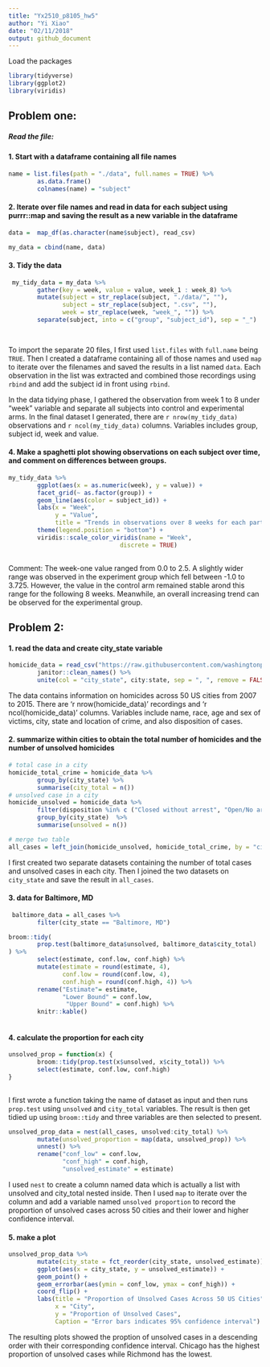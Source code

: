 ```yaml
---
title: "Yx2510_p8105_hw5"
author: "Yi Xiao"
date: "02/11/2018"
output: github_document
---
```

Load the packages 
```r
library(tidyverse)
library(ggplot2)
library(viridis)
```
## Problem one:
##### Read the file:
#### 1. Start with a dataframe containing all file names
```r

name = list.files(path = "./data", full.names = TRUE) %>% 
        as.data.frame()
        colnames(name) = "subject"

```
#### 2. Iterate over file names and read in data for each subject using purrr::map and saving the result as a new variable in the dataframe
```r
data =  map_df(as.character(name$subject), read_csv) 

my_data = cbind(name, data)
```

#### 3. Tidy the data
```r
 my_tidy_data = my_data %>%
        gather(key = week, value = value, week_1 : week_8) %>%
        mutate(subject = str_replace(subject, "./data/", ""),
               subject = str_replace(subject, ".csv", ""),
               week = str_replace(week, "week_", "")) %>%
        separate(subject, into = c("group", "subject_id"), sep = "_")

        
```
To import the separate 20 files, I first used `list.files` with `full.name` being `TRUE`. Then I created a dataframe containing all of those names and used `map` to iterate over the filenames and saved the results in a list named `data`. Each observation in the list was extracted and combined those recordings using `rbind` and add the subject id in front using `rbind`. 

In the data tidying phase, I gathered the observation from week 1 to 8 under "week" variable and separate all subjects into control and experimental arms. In the final dataset I generated, there are `r nrow(my_tidy_data)` observations and `r ncol(my_tidy_data)` columns. Variables includes group, subject id, week and value.

#### 4. Make a spaghetti plot showing observations on each subject over time, and comment on differences between groups.

```r
my_tidy_data %>%
        ggplot(aes(x = as.numeric(week), y = value)) +
        facet_grid(~ as.factor(group)) +
        geom_line(aes(color = subject_id)) +
        labs(x = "Week",
             y = "Value",
             title = "Trends in observations over 8 weeks for each participant stratified by study arm") +
        theme(legend.position = "bottom") +
        viridis::scale_color_viridis(name = "Week",
                               discrete = TRUE)  
        
```

Comment: The week-one value ranged from 0.0 to 2.5. A slightly wider range was observed in the experiment group which fell between -1.0 to 3.725. However, the value in the control arm remained stable arond this range for the following 8 weeks. Meanwhile, an overall increasing trend can be observed for the experimental group.


## Problem 2:
#### 1. read the data and create city_state variable
```r
homicide_data = read_csv("https://raw.githubusercontent.com/washingtonpost/data-homicides/master/homicide-data.csv") %>%
        janitor::clean_names() %>%
        unite(col = "city_state", city:state, sep = ", ", remove = FALSE)
```
The data contains information on homicides across 50 US cities from 2007 to 2015. There are 'r nrow(homicide_data)' recordings and 'r ncol(homicide_data)' columns. Variables include name, race, age and sex of victims, city, state and location of crime, and also disposition of cases. 

#### 2. summarize within cities to obtain the total number of homicides and the number of unsolved homicides
```r
# total case in a city
homicide_total_crime = homicide_data %>%
        group_by(city_state) %>%
        summarise(city_total = n()) 
# unsolved case in a city 
homicide_unsolved = homicide_data %>%
        filter(disposition %in% c ("Closed without arrest", "Open/No arrest")) %>%
        group_by(city_state)  %>%
        summarise(unsolved = n())

# merge two table
all_cases = left_join(homicide_unsolved, homicide_total_crime, by = "city_state")

```
I first created two separate datasets containing the number of total cases and unsolved cases in each city. Then I joined the two datasets on `city_state` and save the result in `all_cases`.

#### 3. data for Baltimore, MD
```r
 baltimore_data = all_cases %>%
        filter(city_state == "Baltimore, MD")

broom::tidy(
        prop.test(baltimore_data$unsolved, baltimore_data$city_total)
) %>%
        select(estimate, conf.low, conf.high) %>%
        mutate(estimate = round(estimate, 4),
               conf.low = round(conf.low, 4),
               conf.high = round(conf.high, 4)) %>%
        rename("Estimate"= estimate, 
               "Lower Bound" = conf.low,
                "Upper Bound" = conf.high) %>%
        knitr::kable()
        
```

#### 4. calculate the proportion for each city
```r
unsolved_prop = function(x) {
        broom::tidy(prop.test(x$unsolved, x$city_total)) %>%
        select(estimate, conf.low, conf.high)
}
  
```
I first wrote a function taking the name of dataset as input and then runs `prop.test` using `unsolved` and `city_total` variables. The result is then get tidied up using `broom::tidy` and three variables are then selected to present. 

```r
unsolved_prop_data = nest(all_cases, unsolved:city_total) %>%
        mutate(unsolved_proportion = map(data, unsolved_prop)) %>% 
        unnest() %>%
        rename("conf_low" = conf.low,
               "conf_high" = conf.high,
               "unsolved_estimate" = estimate) 


```
I used `nest` to create a column named data which is actually a list with unsolved and city_total nested inside. Then I used `map` to iterate over the column and add a variable named `unsolved proportion` to record the proportion  of unsolved cases across 50 cities and their lower and higher confidence interval. 

#### 5. make a plot
```r
unsolved_prop_data %>%
        mutate(city_state = fct_reorder(city_state, unsolved_estimate)) %>%
        ggplot(aes(x = city_state, y = unsolved_estimate)) +
        geom_point() +
        geom_errorbar(aes(ymin = conf_low, ymax = conf_high)) +
        coord_flip() +
        labs(title = "Proportion of Unsolved Cases Across 50 US Cities",
             x = "City",
             y = "Proportion of Unsolved Cases",
             Caption = "Error bars indicates 95% confidence interval")
```

The resulting plots showed the proption of unsolved cases in a descending order with their corresponding confidence interval. Chicago has the highest proportion of unsolved cases while Richmond has the lowest. 

